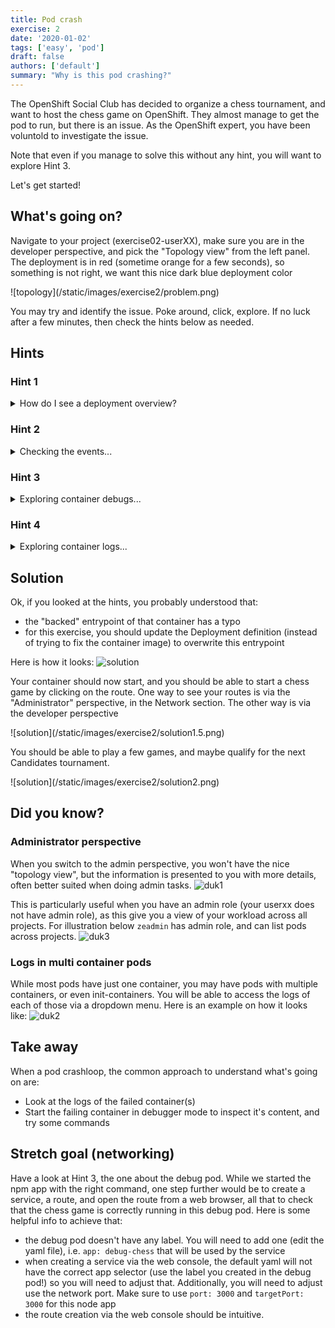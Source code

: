 ```yaml
---
title: Pod crash
exercise: 2
date: '2020-01-02'
tags: ['easy', 'pod']
draft: false
authors: ['default']
summary: "Why is this pod crashing?"
---
```

The OpenShift Social Club has decided to organize a chess tournament, and want to host the chess game on OpenShift.
They almost manage to get the pod to run, but there is an issue. As the OpenShift expert, you have been voluntold to investigate the issue.

Note that even if you manage to solve this without any hint, you will want to explore Hint 3.

Let's get started!

<TOCInline toc={props.toc} asDisclosure />


## What's going on?
Navigate to your project (exercise02-userXX), make sure you are in the developer perspective, and pick the "Topology view" from the left panel.
The deployment is in red (sometime orange for a few seconds), so something is not right, we want this nice dark blue deployment color


<Zoom>
![topology](/static/images/exercise2/problem.png)
</Zoom>

You may try and identify the issue. Poke around, click, explore.
If no luck after a few minutes, then check the hints below as needed.

## Hints
### Hint 1
<details>
  <summary>How do I see a deployment overview?</summary>

You can get a quick overview of the deployment situation by clicking on the deployment icon.
You can probably see some early indications of the problem.
<Zoom>
![hint1](/static/images/exercise2/hint1.png)
</Zoom>

In the following hints, we are going to explore the three options (events, logs and debugs).

</details>

### Hint 2
<details>
  <summary>Checking the events...</summary>

From Hint1, if you click on `View events`, you should see:
<Zoom>
![hint2](/static/images/exercise2/hint2.png)
</Zoom>
You probably noticed there is not much additional information, just a confirmation of the crashloop.
</details>

### Hint 3
<details>
  <summary>Exploring container debugs...</summary>

From Hint1, if you click on `Debug container chess`:
OpenShift starts a new chess container, but overwrite the entrypoint command to give you a shell instead:

<Zoom>
![hint3](/static/images/exercise2/hint3.png)
</Zoom>
This looks like a node app, if you are a bit familiar, you probably know you can usually
start the app with `npm run`. You can try and run the npm command, this should give you some logs that indicate everything is running,
as expected. So why the application doesn't start in the normal (non-debug) chess pod?

Make sure to close the debug pod, we don't really want them to keep running in the background once
the investigation is done.

</details>

### Hint 4
<details>
  <summary>Exploring container logs...</summary>

From Hint1, if you click on `View Logs`:
You have direct access to the container log. What do you see?
<Zoom>
![hint4](/static/images/exercise2/hint4.png)
</Zoom>

The entrypoint used by a container is typically "backed" inside the container image. The next step
would be to fix the container image itself. However, we won't do that for this exercise.
Instead, we are going to overwrite this entrypoint in the deployment definition, a bit like what's done automatically
at the pod definition level, when running the container in debugger mode (see Hint 3).

You will want to modify the Yaml file of the Deployment (not the Pod) to overwrite this entrypoint.
Here is some useful documentation, first to make sure you understand the subtle difference between
command (CMD) and entrypoint (ENTRYPOINT) in a containerfile, and how they work together:
- https://docs.docker.com/reference/dockerfile/#cmd
- https://docs.docker.com/reference/dockerfile/#entrypoint

But more importantly, to update the Deployment definition, you can lean on the build-in schema viewer:

<Zoom>
![hint4](/static/images/exercise2/hint4-second.png)
</Zoom>

<Zoom>
![hint4](/static/images/exercise2/hint4-third.png)
</Zoom>

You can also get inspired by this page, ignoring the fact that the example is on a DeploymentConfig (very similar to Deployment,
yet deprecated). https://docs.openshift.com/container-platform/4.15/applications/deployments/managing-deployment-processes.html#deployments-exe-cmd-in-container_deployment-operations


</details>

## Solution

Ok, if you looked at the hints, you probably understood that:
- the "backed" entrypoint of that container has a typo
- for this exercise, you should update the Deployment definition (instead of trying to fix the container image) to overwrite this entrypoint 

Here is how it looks:
<Zoom>
![solution](/static/images/exercise2/solution1.png)
</Zoom>

Your container should now start, and you should be able to start a chess game by clicking on the route.
One way to see your routes is via the "Administrator" perspective, in the Network section.
The other way is via the developer perspective

<Zoom>
![solution](/static/images/exercise2/solution1.5.png)
</Zoom>

You should be able to play a few games, and maybe qualify for the next Candidates tournament.

<Zoom>
![solution](/static/images/exercise2/solution2.png)
</Zoom>


## Did you know?

### Administrator perspective
When you switch to the admin perspective, you won't have the nice "topology view", but the information
is presented to you with more details, often better suited when doing admin tasks.
<Zoom>
![duk1](/static/images/exercise2/duk1.png)
</Zoom>

This is particularly useful when you have an admin role (your userxx does not have admin role), as this give you
a view of your workload across all projects. For illustration below `zeadmin` has admin role, and can list
pods across projects.
<Zoom>
![duk3](/static/images/exercise2/duk3.png)
</Zoom>


### Logs in multi container pods
While most pods have just one container, you may have pods with multiple containers, or even init-containers.
You will be able to access the logs of each of those via a dropdown menu. Here is an example on how it looks like:
<Zoom>
![duk2](/static/images/exercise2/duk2.png)
</Zoom>


## Take away
When a pod crashloop, the common approach to understand what's going on are:
- Look at the logs of the failed container(s)
- Start the failing container in debugger mode to inspect it's content, and try some commands

## Stretch goal (networking)
Have a look at Hint 3, the one about the debug pod. While we started the npm app with the right
command, one step further would be to create a service, a route, and open the route from a web
browser, all that to check that the chess game is correctly running in this debug pod. Here is some helpful info to achieve that:
- the debug pod doesn't have any label. You will need to add one (edit the yaml file), i.e. `app: debug-chess` that will be used by the service
- when creating a service via the web console, the default yaml will not have the correct app selector (use the label you created in the debug pod!) so you will need to adjust that. 
Additionally, you will need to adjust use the network port. Make sure to use 
`port: 3000` and `targetPort: 3000` for this node app
- the route creation via the web console should be intuitive.



